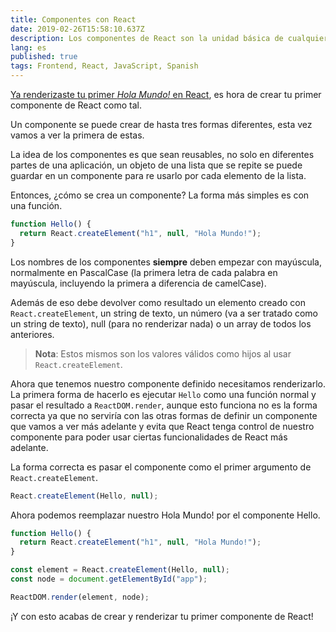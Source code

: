 ```yaml
---
title: Componentes con React
date: 2019-02-26T15:58:10.637Z
description: Los componentes de React son la unidad básica de cualquier aplicación hecha con esta librería, aprende como crear y usar componentes de React
lang: es
published: true
tags: Frontend, React, JavaScript, Spanish
---
```


[Ya renderizaste tu primer _Hola Mundo!_ en React](/articles/hola-mundo-react), es hora de crear tu primer componente de React como tal.

Un componente se puede crear de hasta tres formas diferentes, esta vez vamos a ver la primera de estas.

La idea de los componentes es que sean reusables, no solo en diferentes partes de una aplicación, un objeto de una lista que se repite se puede guardar en un componente para re usarlo por cada elemento de la lista.

Entonces, ¿cómo se crea un componente? La forma más simples es con una función.

```js
function Hello() {
  return React.createElement("h1", null, "Hola Mundo!");
}
```

Los nombres de los componentes **siempre** deben empezar con mayúscula, normalmente en PascalCase (la primera letra de cada palabra en mayúscula, incluyendo la primera a diferencia de camelCase).

Además de eso debe devolver como resultado un elemento creado con `React.createElement`, un string de texto, un número (va a ser tratado como un string de texto), null (para no renderizar nada) o un array de todos los anteriores.

> **Nota**: Estos mismos son los valores válidos como hijos al usar `React.createElement`.

Ahora que tenemos nuestro componente definido necesitamos renderizarlo. La primera forma de hacerlo es ejecutar `Hello` como una función normal y pasar el resultado a `ReactDOM.render`, aunque esto funciona no es la forma correcta ya que no serviría con las otras formas de definir un componente que vamos a ver más adelante y evita que React tenga control de nuestro componente para poder usar ciertas funcionalidades de React más adelante.

La forma correcta es pasar el componente como el primer argumento de `React.createElement`.

```js
React.createElement(Hello, null);
```

Ahora podemos reemplazar nuestro Hola Mundo! por el componente Hello.

```js
function Hello() {
  return React.createElement("h1", null, "Hola Mundo!");
}

const element = React.createElement(Hello, null);
const node = document.getElementById("app");

ReactDOM.render(element, node);
```

¡Y con esto acabas de crear y renderizar tu primer componente de React!

